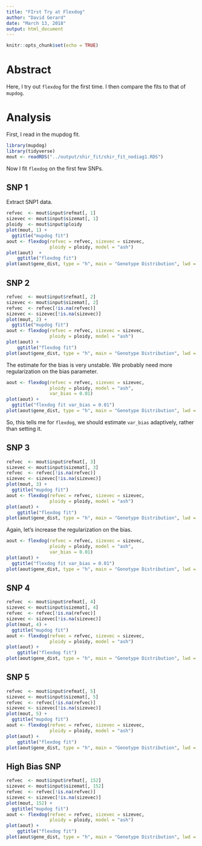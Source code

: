 ---
title: "FIrst Try at Flexdog"
author: "David Gerard"
date: "March 13, 2018"
output: html_document
---

```{r setup, include=FALSE}
knitr::opts_chunk$set(echo = TRUE)
```

# Abstract

Here, I try out `flexdog` for the first time. I then compare the fits to that of `mupdog`.

# Analysis

First, I read in the mupdog fit.

```{r, message=FALSE}
library(mupdog)
library(tidyverse)
mout <- readRDS("../output/shir_fit/shir_fit_nodiag1.RDS")
```

Now I fit `flexdog` on the first few SNPs.

## SNP 1

Extract SNP1 data.
```{r, cache=TRUE}
refvec  <- mout$input$refmat[, 1]
sizevec <- mout$input$sizemat[, 1]
ploidy  <- mout$input$ploidy
plot(mout, 1) +
  ggtitle("mupdog fit")
aout <- flexdog(refvec = refvec, sizevec = sizevec, 
                ploidy = ploidy, model = "ash")
plot(aout)  +
    ggtitle("flexdog fit")
plot(aout$gene_dist, type = "h", main = "Genotype Distribution", lwd = 4)
```



## SNP 2
```{r, cache=TRUE}
refvec  <- mout$input$refmat[, 2]
sizevec <- mout$input$sizemat[, 2]
refvec  <- refvec[!is.na(refvec)]
sizevec <- sizevec[!is.na(sizevec)]
plot(mout, 2) +
  ggtitle("mupdog fit")
aout <- flexdog(refvec = refvec, sizevec = sizevec, 
                ploidy = ploidy, model = "ash")
plot(aout) +
    ggtitle("flexdog fit")
plot(aout$gene_dist, type = "h", main = "Genotype Distribution", lwd = 4)
```


The estimate for the bias is very unstable. We probably need more regularization on the bias parameter.

```{r, cache = TRUE}
aout <- flexdog(refvec = refvec, sizevec = sizevec, 
                ploidy = ploidy, model = "ash",
                var_bias = 0.01)
plot(aout) +
  ggtitle("flexdog fit var_bias = 0.01")
plot(aout$gene_dist, type = "h", main = "Genotype Distribution", lwd = 4)
```

So, this tells me for `flexdog`, we should estimate `var_bias` adaptively, rather than setting it.

## SNP 3
```{r, cache=TRUE}
refvec  <- mout$input$refmat[, 3]
sizevec <- mout$input$sizemat[, 3]
refvec  <- refvec[!is.na(refvec)]
sizevec <- sizevec[!is.na(sizevec)]
plot(mout, 3) +
  ggtitle("mupdog fit")
aout <- flexdog(refvec = refvec, sizevec = sizevec, 
                ploidy = ploidy, model = "ash")
plot(aout) +
    ggtitle("flexdog fit")
plot(aout$gene_dist, type = "h", main = "Genotype Distribution", lwd = 4)
```

Again, let's increase the regularization on the bias.
```{r, cache = TRUE}
aout <- flexdog(refvec = refvec, sizevec = sizevec, 
                ploidy = ploidy, model = "ash",
                var_bias = 0.01)
plot(aout) +
  ggtitle("flexdog fit var_bias = 0.01")
plot(aout$gene_dist, type = "h", main = "Genotype Distribution", lwd = 4)
```

## SNP 4
```{r, cache=TRUE}
refvec  <- mout$input$refmat[, 4]
sizevec <- mout$input$sizemat[, 4]
refvec  <- refvec[!is.na(refvec)]
sizevec <- sizevec[!is.na(sizevec)]
plot(mout, 4) +
  ggtitle("mupdog fit")
aout <- flexdog(refvec = refvec, sizevec = sizevec, 
                ploidy = ploidy, model = "ash")
plot(aout) +
    ggtitle("flexdog fit")
plot(aout$gene_dist, type = "h", main = "Genotype Distribution", lwd = 4)
```


## SNP 5
```{r, cache=TRUE}
refvec  <- mout$input$refmat[, 5]
sizevec <- mout$input$sizemat[, 5]
refvec  <- refvec[!is.na(refvec)]
sizevec <- sizevec[!is.na(sizevec)]
plot(mout, 5) +
  ggtitle("mupdog fit")
aout <- flexdog(refvec = refvec, sizevec = sizevec, 
                ploidy = ploidy, model = "ash")
plot(aout) +
    ggtitle("flexdog fit")
plot(aout$gene_dist, type = "h", main = "Genotype Distribution", lwd = 4)
```




## High Bias SNP
```{r, cache=TRUE}
refvec  <- mout$input$refmat[, 152]
sizevec <- mout$input$sizemat[, 152]
refvec  <- refvec[!is.na(refvec)]
sizevec <- sizevec[!is.na(sizevec)]
plot(mout, 152) +
  ggtitle("mupdog fit")
aout <- flexdog(refvec = refvec, sizevec = sizevec, 
                ploidy = ploidy, model = "ash")
plot(aout) +
    ggtitle("flexdog fit")
plot(aout$gene_dist, type = "h", main = "Genotype Distribution", lwd = 4)
```
